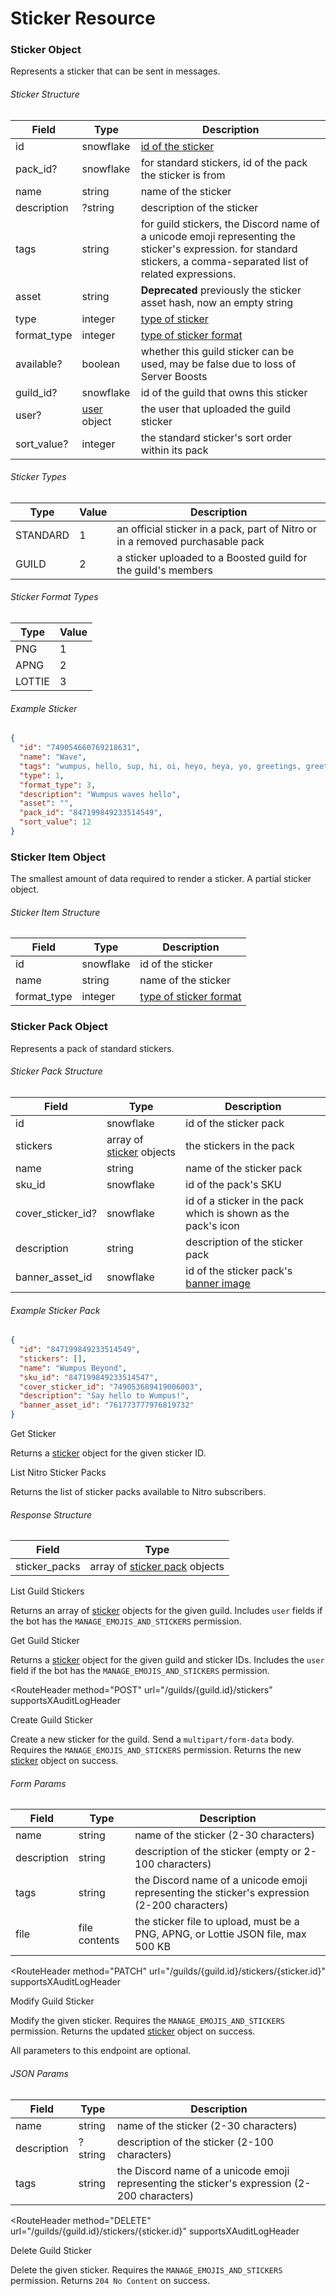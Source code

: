 # Sticker Resource

### Sticker Object

Represents a sticker that can be sent in messages.

###### Sticker Structure

| Field       | Type                                       | Description                                                                                                                                                          |
| ----------- | ------------------------------------------ | -------------------------------------------------------------------------------------------------------------------------------------------------------------------- |
| id          | snowflake                                  | [id of the sticker](/reference#image-formatting)                                                                                                                     |
| pack_id?    | snowflake                                  | for standard stickers, id of the pack the sticker is from                                                                                                            |
| name        | string                                     | name of the sticker                                                                                                                                                  |
| description | ?string                                    | description of the sticker                                                                                                                                           |
| tags        | string                                     | for guild stickers, the Discord name of a unicode emoji representing the sticker's expression. for standard stickers, a comma-separated list of related expressions. |
| asset       | string                                     | **Deprecated** previously the sticker asset hash, now an empty string                                                                                                |
| type        | integer                                    | [type of sticker](#sticker-types)                                                                                                                                    |
| format_type | integer                                    | [type of sticker format](#sticker-format-types)                                                                                                                      |
| available?  | boolean                                    | whether this guild sticker can be used, may be false due to loss of Server Boosts                                                                                    |
| guild_id?   | snowflake                                  | id of the guild that owns this sticker                                                                                                                               |
| user?       | [user](/resources/user#user-object) object | the user that uploaded the guild sticker                                                                                                                             |
| sort_value? | integer                                    | the standard sticker's sort order within its pack                                                                                                                    |

###### Sticker Types

| Type     | Value | Description                                                                   |
| -------- | ----- | ----------------------------------------------------------------------------- |
| STANDARD | 1     | an official sticker in a pack, part of Nitro or in a removed purchasable pack |
| GUILD    | 2     | a sticker uploaded to a Boosted guild for the guild's members                 |

###### Sticker Format Types

| Type   | Value |
| ------ | ----- |
| PNG    | 1     |
| APNG   | 2     |
| LOTTIE | 3     |

###### Example Sticker

```json
{
  "id": "749054660769218631",
  "name": "Wave",
  "tags": "wumpus, hello, sup, hi, oi, heyo, heya, yo, greetings, greet, welcome, wave, :wave, :hello, :hi, :hey, hey, \ud83d\udc4b, \ud83d\udc4b\ud83c\udffb, \ud83d\udc4b\ud83c\udffc, \ud83d\udc4b\ud83c\udffd, \ud83d\udc4b\ud83c\udffe, \ud83d\udc4b\ud83c\udfff, goodbye, bye, see ya, later, laterz, cya",
  "type": 1,
  "format_type": 3,
  "description": "Wumpus waves hello",
  "asset": "",
  "pack_id": "847199849233514549",
  "sort_value": 12
}
```

### Sticker Item Object

The smallest amount of data required to render a sticker. A partial sticker object.

###### Sticker Item Structure

| Field       | Type      | Description                                     |
| ----------- | --------- | ----------------------------------------------- |
| id          | snowflake | id of the sticker                               |
| name        | string    | name of the sticker                             |
| format_type | integer   | [type of sticker format](#sticker-format-types) |

### Sticker Pack Object

Represents a pack of standard stickers.

###### Sticker Pack Structure

| Field             | Type                                        | Description                                                          |
| ----------------- | ------------------------------------------- | -------------------------------------------------------------------- |
| id                | snowflake                                   | id of the sticker pack                                               |
| stickers          | array of [sticker](#sticker-object) objects | the stickers in the pack                                             |
| name              | string                                      | name of the sticker pack                                             |
| sku_id            | snowflake                                   | id of the pack's SKU                                                 |
| cover_sticker_id? | snowflake                                   | id of a sticker in the pack which is shown as the pack's icon        |
| description       | string                                      | description of the sticker pack                                      |
| banner_asset_id   | snowflake                                   | id of the sticker pack's [banner image](/reference#image-formatting) |

###### Example Sticker Pack

```json
{
  "id": "847199849233514549",
  "stickers": [],
  "name": "Wumpus Beyond",
  "sku_id": "847199849233514547",
  "cover_sticker_id": "749053689419006003",
  "description": "Say hello to Wumpus!",
  "banner_asset_id": "761773777976819732"
}
```

<RouteHeader method="GET" url="/stickers/{sticker.id}">
  Get Sticker
</RouteHeader>

Returns a [sticker](#sticker-object) object for the given sticker ID.

<RouteHeader method="GET" url="/sticker-packs">
  List Nitro Sticker Packs
</RouteHeader>

Returns the list of sticker packs available to Nitro subscribers.

###### Response Structure

| Field         | Type                                                  |
| ------------- | ----------------------------------------------------- |
| sticker_packs | array of [sticker pack](#sticker-pack-object) objects |

<RouteHeader method="GET" url="/guilds/{guild.id}/stickers">
  List Guild Stickers
</RouteHeader>

Returns an array of [sticker](#sticker-object) objects for the given guild. Includes `user` fields if the bot has the `MANAGE_EMOJIS_AND_STICKERS` permission.

<RouteHeader method="GET" url="/guilds/{guild.id}/stickers/{sticker.id}">
  Get Guild Sticker
</RouteHeader>

Returns a [sticker](#sticker-object) object for the given guild and sticker IDs. Includes the `user` field if the bot has the `MANAGE_EMOJIS_AND_STICKERS` permission.

<RouteHeader
  method="POST"
  url="/guilds/{guild.id}/stickers"
  supportsXAuditLogHeader
>
  Create Guild Sticker
</RouteHeader>

Create a new sticker for the guild. Send a `multipart/form-data` body. Requires the `MANAGE_EMOJIS_AND_STICKERS` permission. Returns the new [sticker](#sticker-object) object on success.

###### Form Params

| Field       | Type          | Description                                                                                  |
| ----------- | ------------- | -------------------------------------------------------------------------------------------- |
| name        | string        | name of the sticker (2-30 characters)                                                        |
| description | string        | description of the sticker (empty or 2-100 characters)                                       |
| tags        | string        | the Discord name of a unicode emoji representing the sticker's expression (2-200 characters) |
| file        | file contents | the sticker file to upload, must be a PNG, APNG, or Lottie JSON file, max 500 KB             |

<RouteHeader
  method="PATCH"
  url="/guilds/{guild.id}/stickers/{sticker.id}"
  supportsXAuditLogHeader
>
  Modify Guild Sticker
</RouteHeader>

Modify the given sticker. Requires the `MANAGE_EMOJIS_AND_STICKERS` permission. Returns the updated [sticker](#sticker-object) object on success.

<Alert type="info">

All parameters to this endpoint are optional.

</Alert>

###### JSON Params

| Field       | Type    | Description                                                                                  |
| ----------- | ------- | -------------------------------------------------------------------------------------------- |
| name        | string  | name of the sticker (2-30 characters)                                                        |
| description | ?string | description of the sticker (2-100 characters)                                                |
| tags        | string  | the Discord name of a unicode emoji representing the sticker's expression (2-200 characters) |

<RouteHeader
  method="DELETE"
  url="/guilds/{guild.id}/stickers/{sticker.id}"
  supportsXAuditLogHeader
>
  Delete Guild Sticker
</RouteHeader>

Delete the given sticker. Requires the `MANAGE_EMOJIS_AND_STICKERS` permission. Returns `204 No Content` on success.
